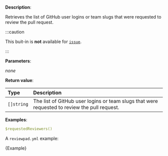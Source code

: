 
**Description**:

Retrieves the list of GitHub user logins or team slugs that were requested to review the pull request.

:::caution

This buit-in is **not** available for [`issue`](/guides/syntax#workflow).

:::

**Parameters**:

_none_

**Return value**:

| Type       | Description                                                                                  |
| :--------- | :------------------------------------------------------------------------------------------- |
| `[]string` | The list of GitHub user logins or team slugs that were requested to review the pull request. |

**Examples**:

```yml
$requestedReviewers()
```

A `reviewpad.yml` example:

<CodeBlock language="yml" title="reviewpad.yml">{Example}</CodeBlock>
